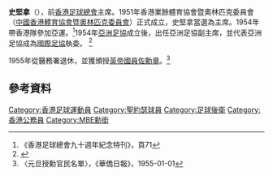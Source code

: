 '''史堅拿'''{{MBE}}（{{lang-en|'''Jack Skinner'''}}），前[[香港足球總會|香港足球總會]]主席。1951年香港業餘體育協會暨奧林匹克委員會（[[中國香港體育協會暨奧林匹克委員會|中國香港體育協會暨奧林匹克委員會]]）正式成立，史堅拿當選為主席。1954年帶香港隊參加亞運。<ref>《香港足球總會九十週年紀念特刊》，頁71</ref>1954年[[亞洲足協|亞洲足協]]成立後，出任亞洲足協副主席，並代表亞洲足協成為[[國際足協|國際足協]]執委。 <ref name="李峻嶸2015">{{cite book|author=李峻嶸|title=足球王國：戰後初期的香港足球|url=http://books.google.com/books?id=ATWrCgAAQBAJ&pg=PA20|date=2015|publisher=三聯書店(香港)|isbn=978-962-04-3782-3|pages=頁20}}</ref>

1955年從醫務署退休，並獲頒授[[英帝國員佐勳章|英帝國員佐勳章]]。<ref>〈元旦授勳官民名單〉，《華僑日報》，1955-01-01</ref>

==參考資料==
{{reflist}}
{{DEFAULTSORT:Skinner, Jack}}
[[Category:香港足球運動員|Category:香港足球運動員]]
[[Category:聖約瑟球員|Category:聖約瑟球員]]
[[Category:足球後衛|Category:足球後衛]]
[[Category:香港公務員|Category:香港公務員]]
[[Category:MBE勳銜|Category:MBE勳銜]]